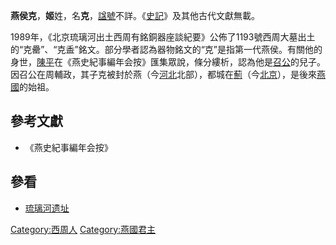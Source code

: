 '''燕侯克'''，'''姬'''姓，名'''克'''，[[諡號|諡號]]不詳。《[[史記|史記]]》及其他古代文獻無載。

1989年，《北京琉璃河出土西周有銘銅器座談紀要》公佈了1193號西周大墓出土的“克罍”、“克盉”銘文。部分學者認為器物銘文的“克”是指第一代燕侯。有關他的身世，[[陳平|陳平]]在《燕史紀事編年会按》匯集眾說，條分縷析，認為他是[[召公|召公]]的兒子。因召公在周輔政，其子克被封於燕（今[[河北|河北]]北部），都城在[[薊|薊]]（今[[北京|北京]]），是後來[[燕國|燕國]]的始祖。

==參考文獻==
*《燕史紀事編年会按》

==參看==
*[[琉璃河遗址|琉璃河遗址]]

{{中国皇帝|父 [[召公奭|召公奭]]|弟 [[燕侯旨|燕侯旨]]|[[燕國|燕國君主]]|前1046年—前？年}}
{{燕國君主}}
{{周初姬姓诸侯}}
[[Category:西周人|Category:西周人]]
[[Category:燕國君主|Category:燕國君主]]